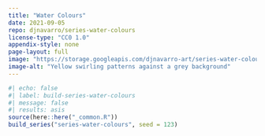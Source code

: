 ```yaml
---
title: "Water Colours"
date: 2021-09-05
repo: djnavarro/series-water-colours
license-type: "CC0 1.0"
appendix-style: none
page-layout: full
image: "https://storage.googleapis.com/djnavarro-art/series-water-colours/500/watercolour_sys02_img42_turmeric.jpg"
image-alt: "Yellow swirling patterns against a grey background"
---
```

   
::: {.grid}
  
```r
#| echo: false
#| label: build-series-water-colours
#| message: false
#| results: asis
source(here::here("_common.R"))
build_series("series-water-colours", seed = 123)
```
   
:::
   
